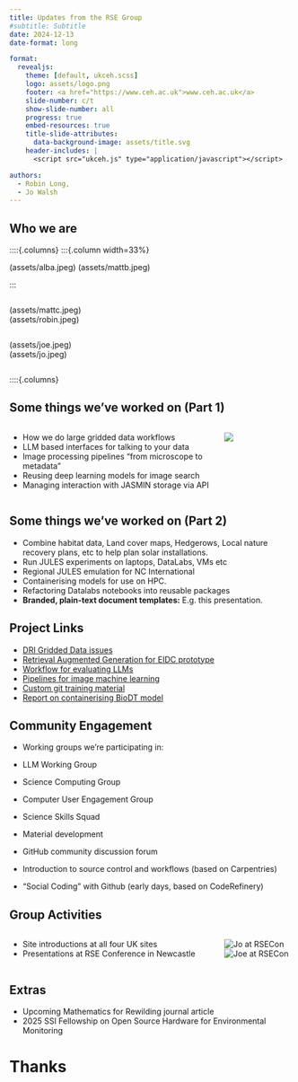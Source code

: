 ```yaml
---
title: Updates from the RSE Group
#subtitle: Subtitle
date: 2024-12-13
date-format: long

format:
  revealjs:
    theme: [default, ukceh.scss]
    logo: assets/logo.png
    footer: <a href="https://www.ceh.ac.uk">www.ceh.ac.uk</a>
    slide-number: c/t
    show-slide-number: all
    progress: true
    embed-resources: true
    title-slide-attributes:
      data-background-image: assets/title.svg
    header-includes: |
      <script src="ukceh.js" type="application/javascript"></script>

authors:
  - Robin Long,
  - Jo Walsh
---
```


## Who we are

::::{.columns}
:::{.column width=33%}

(assets/alba.jpeg)
(assets/mattb.jpeg)

:::

:::{.column width=33%}

(assets/mattc.jpeg)
(assets/robin.jpeg)

:::

:::{.column width=33%}

(assets/joe.jpeg)
(assets/jo.jpeg)

:::


::::{.columns}

## Some things we've worked on (Part 1) {.smaller}

::::{.columns}
:::{.column width=75%}
- How we do large gridded data workflows 
- LLM based interfaces for talking to your data
- Image processing pipelines "from microscope to metadata"
- Reusing deep learning models for image search 
- Managing interaction with JASMIN storage via API

:::
:::{.column width=25%}
![](assets/fancy-fdri-diagram.png)
:::
::::

## Some things we've worked on (Part 2) {.smaller}

- Combine habitat data, Land cover maps, Hedgerows, Local nature recovery plans, etc to help plan solar installations.
- Run JULES experiments on laptops, DataLabs, VMs etc
- Regional JULES emulation for NC International
- Containerising models for use on HPC.
- Refactoring Datalabs notebooks into reusable packages
- **Branded, plain-text document templates:** E.g. this presentation.

## Project Links

* [DRI Gridded Data issues](https://github.com/NERC-CEH/dri_gridded_data/issues)
* [Retrieval Augmented Generation for EIDC prototype](https://github.com/NERC-CEH/embeddings_app)
* [Workflow for evaluating LLMs](https://github.com/NERC-CEH/llm-eval)
* [Pipelines for image machine learning](http://github.com/NERC-CEH/plankton_ml)
* [Custom git training material](https://ukceh-rse.github.io/git-novice/)
* [Report on containerising BioDT model](https://github.com/ukceh-rse/biodt-rpmodel-report)

## Community Engagement

- Working groups we're participating in:
 * LLM Working Group
 * Science Computing Group
 * Computer User Engagement Group
 * Science Skills Squad

- Material development
 * GitHub community discussion forum
 * Introduction to source control and workflows (based on Carpentries)
 * "Social Coding" with Github (early days, based on CodeRefinery)

## Group Activities

::::{.columns}
:::{.column width=75%}
- Site introductions at all four UK sites
- Presentations at RSE Conference in Newcastle

:::
:::{.column width=25%}
![Jo at RSECon](assets/jw_rsecon24.jpg)
![Joe at RSECon](assets/jmr_rsecon24.jpg)
:::
::::

## Extras

* Upcoming Mathematics for Rewilding journal article
* 2025 SSI Fellowship on Open Source Hardware for Environmental Monitoring

# Thanks { .no-logo .no-footer .closing-slide .center background-image="assets/closing.svg"}

